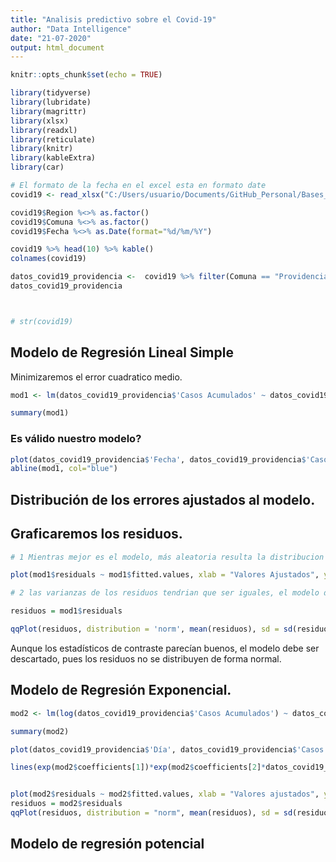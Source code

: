 ```yaml
---
title: "Analisis predictivo sobre el Covid-19"
author: "Data Intelligence"
date: "21-07-2020"
output: html_document
---
```


```r
knitr::opts_chunk$set(echo = TRUE)
```

```r
library(tidyverse)
library(lubridate)
library(magrittr)
library(xlsx)
library(readxl)
library(reticulate)
library(knitr)
library(kableExtra)
library(car)
```

```r
# El formato de la fecha en el excel esta en formato date
covid19 <- read_xlsx("C:/Users/usuario/Documents/GitHub_Personal/Bases_de_Datos_DS/covid_20_julio_3.xlsx")

covid19$Region %<>% as.factor()
covid19$Comuna %<>% as.factor()
covid19$Fecha %<>% as.Date(format="%d/%m/%Y")

covid19 %>% head(10) %>% kable()
colnames(covid19)

datos_covid19_providencia <-  covid19 %>% filter(Comuna == "Providencia")
datos_covid19_providencia



# str(covid19)
```


## Modelo de Regresión Lineal Simple

Minimizaremos el error cuadratico medio.


```r

mod1 <- lm(datos_covid19_providencia$'Casos Acumulados' ~ datos_covid19_providencia$'Fecha', data = datos_covid19_providencia)

summary(mod1)
```
### Es válido nuestro modelo?

```r
plot(datos_covid19_providencia$'Fecha', datos_covid19_providencia$'Casos Acumulados')
abline(mod1, col="blue")
```

## Distribución de los errores ajustados al modelo.
## Graficaremos los residuos.

```r
# 1 Mientras mejor es el modelo, más aleatoria resulta la distribucion de los residuos.

plot(mod1$residuals ~ mod1$fitted.values, xlab = "Valores Ajustados", ylab = "Residuos del modelo")

# 2 las varianzas de los residuos tendrian que ser iguales, el modelo deberia ser homocedastico. Veamos si los residuos siguen una distribucion normal.

residuos = mod1$residuals

qqPlot(residuos, distribution = 'norm', mean(residuos), sd = sd(residuos))
```

Aunque los estadísticos de contraste parecían buenos, el modelo debe ser descartado, pues los residuos no se distribuyen de forma normal. 

## Modelo de Regresión Exponencial.

```r
mod2 <- lm(log(datos_covid19_providencia$'Casos Acumulados') ~ datos_covid19_providencia$'Día', data = datos_covid19_providencia[datos_covid19_providencia$'Casos Acumulados'>0,])

summary(mod2)
```

```r


plot(datos_covid19_providencia$'Día', datos_covid19_providencia$'Casos Acumulados')

lines(exp(mod2$coefficients[1])*exp(mod2$coefficients[2]*datos_covid19_providencia$'Día'), col = "blue")



```

```r
plot(mod2$residuals ~ mod2$fitted.values, xlab = "Valores ajustados", ylab = "Residuos del modelo")
residuos = mod2$residuals
qqPlot(residuos, distribution = "norm", mean(residuos), sd = sd(residuos))
```

## Modelo de regresión potencial











